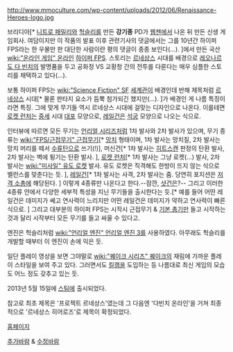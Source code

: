 http://www.mmoculture.com/wp-content/uploads/2012/06/Renaissance-Heroes-logo.jpg


{{{#!html
<object width="640" height="360"><param name="movie" value="http://www.youtube.com/v/2x0dDSj_kf8?version=3&amp;hl=ko_KR"></param><param name="allowFullScreen" value="true"></param><param name="allowscriptaccess" value="always"></param><embed src="http://www.youtube.com/v/2x0dDSj_kf8?version=3&amp;hl=ko_KR" type="application/x-shockwave-flash" width="640" height="360" allowscriptaccess="always" allowfullscreen="true"></embed></object>
}}}

브리디아[* [[니트로 패밀리]]와 [[헉슬리]]를 만든 '''강기종''' PD가 [[웹젠]]에서 나온 뒤 만든 신생 게임회사. 여담이지만 이 작품의 발표 이후 관련기사의 댓글에서는 그를 10년간 하이퍼 FPS라는 한 우물만 판 대단한 사람이란 평의 댓글이 종종 보인다(...). ]에서 만든 국산 [[wiki:"온라인 게임" 온라인]] [[하이퍼 FPS]]. 스토리는 [[르네상스]] 시대를 배경으로 [[레오나르도 다 빈치]]의 발명품을 두고 공화정 VS 교황청 간의 전투를 다룬다는 매우 심플한 스토리를 채택하고 있다(...).

보통 하이퍼 FPS는 [[wiki:"Science Fiction" SF]] [[세계관]]이 배경인데 반해 제목처럼 [[르네상스]] 시대[* 물론 판타지 요소가 듬뿍 첨가되긴 했지만(...). ]가 배경인 게 나름 특징이라면 특징. 그에 맞게 무기들 역시 르네상스 시대에 걸맞는 디자인으로 나온다. 이를테면 [[로켓 런처]]는 [[중세]] 시대 [[대포]] 모양으로, [[레일건]]은 [[석궁]] 모양으로 나오는 식으로. 

인터뷰에 따르면 모든 무기는 [[언리얼 시리즈]]처럼 1차 발사와 2차 발사가 있으며, 무기 종류는 [[wiki:"FPS/근접무기" 근접무기]][* [[망치]] 형태이며, 1차 발사는 망치질, 2차 발사는 망치 머리를 떼서 [[수류탄]]으로 쓰기(!)], 머신건[* 1차 발사는 [[히트스캔]] 판정의 탄환 발사, 2차 발사는 벽에 튕기는 탄환 발사. ], [[로켓 런처]][* 1차 발사는 그냥 로켓(...) 발사, 2차 발사는 [[wiki:"미사일" 유도 로켓]] 발사. 유도 로켓은 직격해도 한방이 뜨지 않는 식으로 밸런스를 맞춘다는 듯. ], [[레일건]][* 1차 발사는 사격, 2차 발사는 줌. 당연히 포지션은 [[저격 소총]]에 해당된다. ] 이렇게 4종류만 나온다고 한다.--잠깐, [[샷건]]은?-- 그리고 이러한 4종류 안에서 다양한 세부적 특성을 지닌 무기들을 출시한다는 듯.[* 예를 들어 어떤 레일건은 데미지가 쎄고 연사력이 느리지만 어떤 레일건은 데미지가 약하고 연사력이 빠른 식으로. ] 그리고 대부분의 하이퍼 FPS는 시작시 근접무기 & [[기본 총기]]만 들고 시작하는 것과 달리 시작부터 모든 무기를 들고 싸울 수 있다고. 

엔진은 헉슬리처럼 [[wiki:"언리얼 엔진" 언리얼 엔진 3]]를 사용하였다. 아무래도 헉슬리를 개발할 때부터 이 엔진이 손에 익은 듯. 

일단 플레이 영상을 보면 그야말로 [[wiki:"퀘이크 시리즈" 퀘이크]]의 재림에 가까운 플레이 스타일을 보여 주고 있다. 그러면서도 [[킬캠]]을 도입하는 등 나름대로 최신 게임의 모습도 어느 정도 갖추고 있는 듯. 

2013년 5월 15일에 [[스팀]]에 출시되었다. 

참고로 최초 제목은 '프로젝트 르네상스'였는데 그 다음엔 '다빈치 온라인'을 거쳐 최종적으로 '르네상스 히어로즈'로 제목이 확정되었다. 

[http://www.renaissanceheroes.com 홈페이지]

[[추가바람]] & [[수정바람]]
